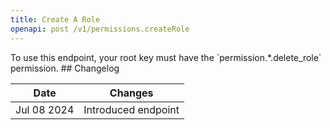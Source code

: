 ```yaml
---
title: Create A Role
openapi: post /v1/permissions.createRole
---
```


<Note>
To use this endpoint, your root key must have the `permission.*.delete_role` permission.
</Note>
## Changelog

| Date        | Changes             |
|-------------|---------------------|
| Jul 08 2024 | Introduced endpoint |
